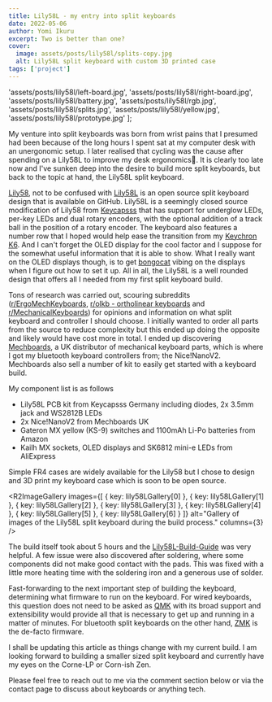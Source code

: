 ```yaml
---
title: Lily58L - my entry into split keyboards
date: 2022-05-06
author: Yomi Ikuru
excerpt: Two is better than one?
cover:
  image: assets/posts/lily58l/splits-copy.jpg
  alt: Lily58L split keyboard with custom 3D printed case
tags: ['project']
---
```




  'assets/posts/lily58l/left-board.jpg',
  'assets/posts/lily58l/right-board.jpg',
  'assets/posts/lily58l/battery.jpg',
  'assets/posts/lily58l/rgb.jpg',
  'assets/posts/lily58l/splits.jpg',
  'assets/posts/lily58l/yellow.jpg',
  'assets/posts/lily58l/prototype.jpg'
];

My venture into split keyboards was born from wrist pains that I presumed had been because of the long hours I spent sat at my computer desk with an unergonomic setup. I later realised that cycling was the cause after spending on a Lily58L to improve my desk ergonomics🥲. It is clearly too late now and I've sunken deep into the desire to build more split keyboards, but back to the topic at hand, the Lily58L split keyboard.

[Lily58](https://github.com/kata0510/Lily58), not to be confused with [Lily58L](https://github.com/Keycapsss/Lily58L-Build-Guide) is an open source split keyboard design that is available on GitHub. Lily58L is a seemingly closed source modification of Lily58 from [Keycapsss](keycapsss.com) that has support for underglow LEDs, per-key LEDs and dual rotary encoders, with the optional addition of a track ball in the position of a rotary encoder. The keyboard also features a number row that I hoped would help ease the transition from my [Keychron K6](https://www.keychron.com/products/keychron-k6-wireless-mechanical-keyboard). And I can't forget the OLED display for the cool factor and I suppose for the somewhat useful information that it is able to show. What I really want on the OLED displays though, is to get [bongocat](https://en.wikipedia.org/wiki/Bongo_Cat) vibing on the displays when I figure out how to set it up. All in all, the Lily58L is a well rounded design that offers all I needed from my first split keyboard build.

<R2Image
  key={lily58LPCBImage}
  alt="Image showing the Lily58L and a custom carbon activated fume extractor."
/>

Tons of research was carried out, scouring subreddits ([r/ErgoMechKeyboards](https://www.reddit.com/r/ErgoMechKeyboards/), [r/olkb - ortholinear keyboards](https://www.reddit.com/r/olkb/) and [r/MechanicalKeyboards](https://www.reddit.com/r/MechanicalKeyboards/)) for opinions and information on what split keyboard and controller I should choose. I initially wanted to order all parts from the source to reduce complexity but this ended up doing the opposite and likely would have cost more in total. I ended up discovering [Mechboards](http://mechboards.co.uk/), a UK distributor of mechanical keyboard parts, which is where I got my bluetooth keyboard controllers from; the Nice!NanoV2. Mechboards also sell a number of kit to easily get started with a keyboard build.

My component list is as follows

- Lily58L PCB kit from Keycapsss Germany including diodes, 2x 3.5mm jack and WS2812B LEDs
- 2x Nice!NanoV2 from Mechboards UK
- Gateron MX yellow (KS-9) switches and 1100mAh Li-Po batteries from Amazon
- Kailh MX sockets, OLED displays and SK6812 mini-e LEDs from AliExpress

Simple FR4 cases are widely available for the Lily58 but I chose to design and 3D print my keyboard case which is soon to be open source.

<R2ImageGallery
  images={[
    { key: lily58LGallery[0] },
    { key: lily58LGallery[1] },
    { key: lily58LGallery[2] },
    { key: lily58LGallery[3] },
    { key: lily58LGallery[4] },
    { key: lily58LGallery[5] },
    { key: lily58LGallery[6] }
  ]}
  alt="Gallery of images of the Lily58L split keyboard during the build process."
  columns={3}
/>

The build itself took about 5 hours and the [Lily58L-Build-Guide](https://github.com/Keycapsss/Lily58L-Build-Guide) was very helpful. A few issue were also discovered after soldering, where some components did not make good contact with the pads. This was fixed with a little more heating time with the soldering iron and a generous use of solder.

Fast-forwarding to the next important step of building the keyboard, determining what firmware to run on the keyboard. For wired keyboards, this question does not need to be asked as [QMK](https://qmk.fm) with its broad support and extensibility would provide all that is necessary to get up and running in a matter of minutes. For bluetooth split keyboards on the other hand, [ZMK](https://zmk.dev) is the de-facto firmware.

I shall be updating this article as things change with my current build. I am looking forward to building a smaller sized split keyboard and currently have my eyes on the Corne-LP or Corn-ish Zen.

Please feel free to reach out to me via the comment section below or via the contact page to discuss about keyboards or anything tech.

<R2Image key={lily58LTopDownImage} alt="Update: new keycaps." />
